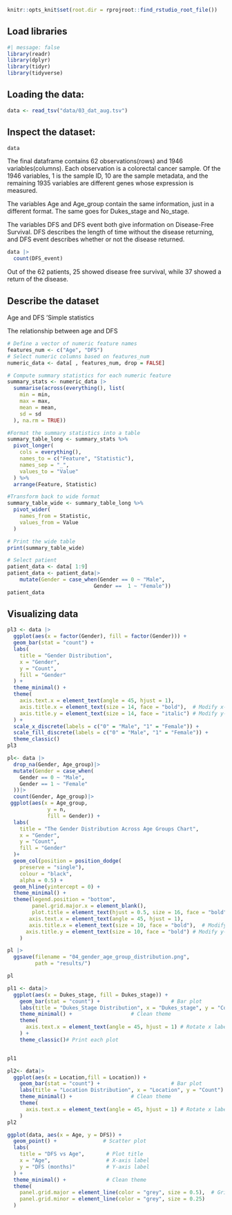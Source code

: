 ```r
knitr::opts_knit$set(root.dir = rprojroot::find_rstudio_root_file())
```

## Load libraries

```r
#| message: false
library(readr)
library(dplyr)
library(tidyr)
library(tidyverse)
```

## Loading the data:

```r
data <- read_tsv("data/03_dat_aug.tsv")
```

## Inspect the dataset:

```r
data
```

The final dataframe contains 62 observations(rows) and 1946 variables(columns). Each observation is a colorectal cancer sample. Of the 1946 variables, 1 is the sample ID, 10 are the sample metadata, and the remaining 1935 variables are different genes whose expression is measured.

The variables Age and Age_group contain the same information, just in a different format. The same goes for Dukes_stage and No_stage.

The variables DFS and DFS event both give information on Disease-Free Survival. DFS describes the length of time without the disease returning, and DFS event describes whether or not the disease returned.

```r
data |>
  count(DFS_event)
```

Out of the 62 patients, 25 showed disease free survival, while 37 showed a return of the disease.

## Describe the dataset

Age and DFS 'Simple statistics

The relationship between age and DFS

```r
# Define a vector of numeric feature names
features_num <- c("Age", "DFS")
# Select numeric columns based on features_num
numeric_data <- data[ , features_num, drop = FALSE]

# Compute summary statistics for each numeric feature
summary_stats <- numeric_data |>
  summarise(across(everything(), list(
    min = min,
    max = max,
    mean = mean,
    sd = sd
  ), na.rm = TRUE))

#Format the summary statistics into a table
summary_table_long <- summary_stats %>%
  pivot_longer(
    cols = everything(),
    names_to = c("Feature", "Statistic"),
    names_sep = "_",
    values_to = "Value"
  ) %>%
  arrange(Feature, Statistic)

#Transform back to wide format
summary_table_wide <- summary_table_long %>%
  pivot_wider(
    names_from = Statistic,
    values_from = Value
  )

# Print the wide table
print(summary_table_wide)
```

```r
# Select patient 
patient_data <- data[ 1:9]
patient_data <- patient_data|>
    mutate(Gender = case_when(Gender == 0 ~ "Male",
                            Gender ==  1 ~ "Female"))
patient_data
```

## Visualizing data

```r
pl3 <- data |>
  ggplot(aes(x = factor(Gender), fill = factor(Gender))) + 
  geom_bar(stat = "count") +
  labs(
    title = "Gender Distribution", 
    x = "Gender", 
    y = "Count", 
    fill = "Gender"
  ) +
  theme_minimal() +
  theme(
    axis.text.x = element_text(angle = 45, hjust = 1), 
    axis.title.x = element_text(size = 14, face = "bold"),  # Modify x-axis title font size and make it bold
    axis.title.y = element_text(size = 14, face = "italic") # Modify y-axis title font size and make it italic
  ) +
  scale_x_discrete(labels = c("0" = "Male", "1" = "Female")) + 
  scale_fill_discrete(labels = c("0" = "Male", "1" = "Female")) +
  theme_classic()
pl3
```

```r
pl<- data |>
  drop_na(Gender, Age_group)|>
  mutate(Gender = case_when(
    Gender == 0 ~ "Male",
    Gender == 1 ~ "Female"
  ))|>
  count(Gender, Age_group)|>
 ggplot(aes(x = Age_group,
             y = n,
             fill = Gender)) +
  labs(
    title = "The Gender Distribution Across Age Groups Chart", 
    x = "Gender", 
    y = "Count", 
    fill = "Gender"
  )+
  geom_col(position = position_dodge(
    preserve = "single"),
    colour = "black",
    alpha = 0.5) +
  geom_hline(yintercept = 0) +
  theme_minimal() +
  theme(legend.position = "bottom",
        panel.grid.major.x = element_blank(),
        plot.title = element_text(hjust = 0.5, size = 16, face = "bold"),
       axis.text.x = element_text(angle = 45, hjust = 1), 
       axis.title.x = element_text(size = 10, face = "bold"),  # Modify x-axis title font size and make it bold
      axis.title.y = element_text(size = 10, face = "bold") # Modify y-axis title font size and make it italic
    )

pl |> 
  ggsave(filename = "04_gender_age_group_distribution.png",
         path = "results/")

pl
```

```r
pl1 <- data|>
  ggplot(aes(x = Dukes_stage, fill = Dukes_stage)) +
    geom_bar(stat = "count") +                       # Bar plot
    labs(title = "Dukes_Stage Distribution", x = "Dukes_stage", y = "Count") + # Labels
    theme_minimal() +                   # Clean theme
    theme(
      axis.text.x = element_text(angle = 45, hjust = 1) # Rotate x labels for better readability
    ) +
    theme_classic()# Print each plot


pl1
```

```r
pl2<- data|>
  ggplot(aes(x = Location,fill = Location)) +
    geom_bar(stat = "count") +                       # Bar plot
    labs(title = "Location Distribution", x = "Location", y = "Count") + # Labels
    theme_minimal() +                   # Clean theme
    theme(
      axis.text.x = element_text(angle = 45, hjust = 1) # Rotate x labels for better readability
    ) 
pl2
```

```r
ggplot(data, aes(x = Age, y = DFS)) +
  geom_point() +               # Scatter plot
  labs(
    title = "DFS vs Age",       # Plot title
    x = "Age",                  # X-axis label
    y = "DFS (months)"          # Y-axis label
  ) +
  theme_minimal() +             # Clean theme
  theme(
    panel.grid.major = element_line(color = "grey", size = 0.5),  # Grid lines
    panel.grid.minor = element_line(color = "grey", size = 0.25)
  )
```
